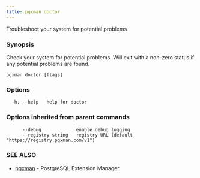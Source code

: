 ```yaml
---
title: pgxman doctor
---
```


Troubleshoot your system for potential problems

### Synopsis

Check your system for potential problems. Will exit with a non-zero status if any potential problems are found.

```
pgxman doctor [flags]
```

### Options

```
  -h, --help   help for doctor
```

### Options inherited from parent commands

```
      --debug             enable debug logging
      --registry string   registry URL (default "https://registry.pgxman.com/v1")
```

### SEE ALSO

* [pgxman](/cli/pgxman)	 - PostgreSQL Extension Manager

